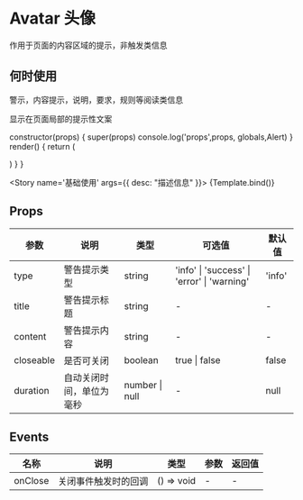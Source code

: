 
<Meta title='简单示例/Avatar' />

# Avatar 头像

作用于页面的内容区域的提示，非触发类信息

## 何时使用

警示，内容提示，说明，要求，规则等阅读类信息

显示在页面局部的提示性文案

  constructor(props) {
    super(props)
    console.log('props',props, globals,Alert)
  }
  render() {
    return (
      <div>
        <Avatar
          type='primary'
          src='https://mier.mi.com/user/getAvatarurlnocheck?user_name=chenxian&checkSign=3b6a5cc1594013985d59838de900bc4a'
          text='陈晛'
        />
      </div>
    )
  }
}


<Story name='基础使用' args={{ desc: "描述信息" }}>
  {Template.bind()}
</Story>

## Props

| 参数      | 说明                     | 类型           | 可选值                                      | 默认值 |
| --------- | ------------------------ | -------------- | ------------------------------------------- | ------ |
| type      | 警告提示类型             | string         | 'info' \| 'success' \| 'error' \| 'warning' | 'info' |
| title     | 警告提示标题             | string         | -                                           | -      |
| content   | 警告提示内容             | string         | -                                           | -      |
| closeable | 是否可关闭               | boolean        | true \| false                               | false  |
| duration  | 自动关闭时间，单位为毫秒 | number \| null | -                                           | null   |

## Events

| 名称    | 说明                 | 类型       | 参数 | 返回值 |
| ------- | -------------------- | ---------- | ---- | ------ |
| onClose | 关闭事件触发时的回调 | () => void | -    | -      |
